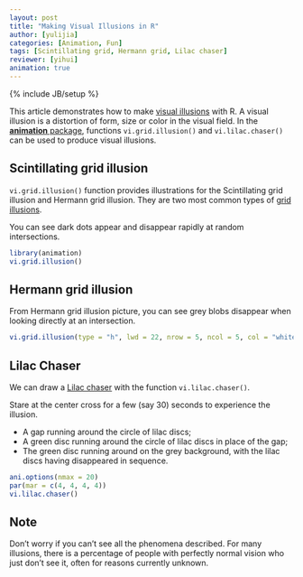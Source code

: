 ```yaml
---
layout: post
title: "Making Visual Illusions in R"
author: [yulijia]
categories: [Animation, Fun]
tags: [Scintillating grid, Hermann grid, Lilac chaser]
reviewer: [yihui]
animation: true
---
```

{% include JB/setup %}

This article demonstrates how to make [visual illusions](http://en.wikipedia.org/wiki/Optical_illusion) with R. A visual illusion is a distortion of form, size or color in the visual field. In the [**animation** package](http://yihui.name/animation), functions `vi.grid.illusion()` and `vi.lilac.chaser()` can be used to produce visual illusions.

## Scintillating grid illusion

`vi.grid.illusion()` function provides illustrations for the Scintillating grid illusion and Hermann grid illusion. They are two most common types of [grid illusions](http://en.wikipedia.org/wiki/Grid_illusion). 

You can see dark dots appear and disappear rapidly at random intersections.

```r
library(animation) 
vi.grid.illusion()
```

## Hermann grid illusion

From Hermann grid illusion picture, you can see grey blobs disappear when looking directly at an intersection.

```r
vi.grid.illusion(type = "h", lwd = 22, nrow = 5, ncol = 5, col = "white")
```

## Lilac Chaser

We can draw a [Lilac chaser](http://en.wikipedia.org/wiki/Lilac_chaser) with the function `vi.lilac.chaser()`.

Stare at the center cross for a few (say 30) seconds to experience the illusion.

- A gap running around the circle of lilac discs;
- A green disc running around the circle of lilac discs in place of the gap;
- The green disc running around on the grey background, with the lilac discs having disappeared in sequence.

```r
ani.options(nmax = 20)
par(mar = c(4, 4, 4, 4))
vi.lilac.chaser()
```

## Note

Don’t worry if you can't see all the phenomena described. For many illusions, there is a percentage of people with perfectly normal vision who just don’t see it, often for reasons currently unknown.

